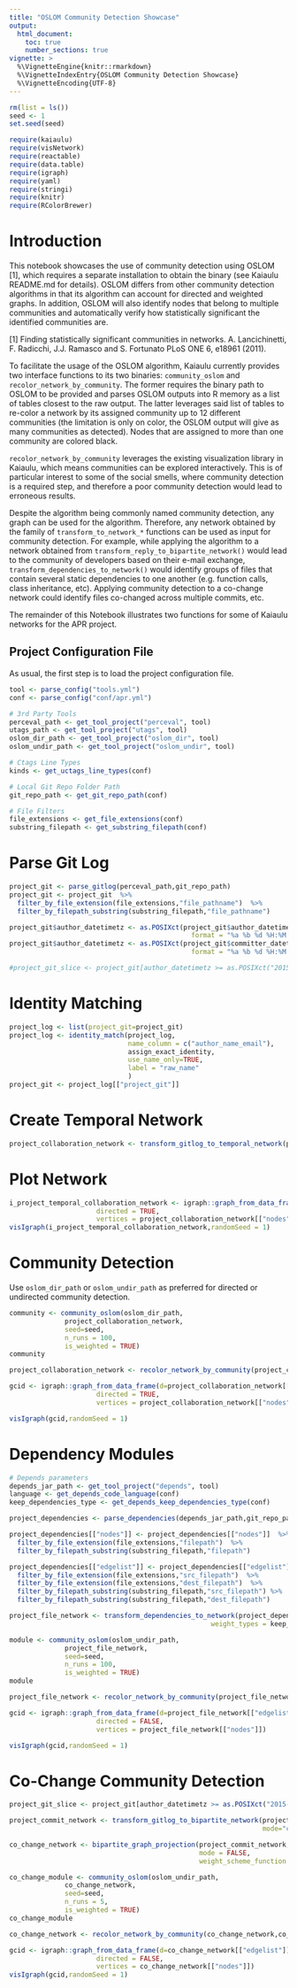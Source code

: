 ```yaml
---
title: "OSLOM Community Detection Showcase"
output: 
  html_document:
    toc: true
    number_sections: true
vignette: >
  %\VignetteEngine{knitr::rmarkdown}
  %\VignetteIndexEntry{OSLOM Community Detection Showcase}
  %\VignetteEncoding{UTF-8}
---
```



```r
rm(list = ls())
seed <- 1
set.seed(seed)
```

```r
require(kaiaulu)
require(visNetwork)
require(reactable)
require(data.table)
require(igraph)
require(yaml)
require(stringi)
require(knitr)
require(RColorBrewer)
```

# Introduction

This notebook showcases the use of community detection using OSLOM [1], which requires a separate installation to obtain the binary (see Kaiaulu README.md for details). OSLOM differs from other community detection algorithms in that its algorithm can account for directed and weighted graphs. In addition, OSLOM will also identify nodes that belong to multiple communities and automatically verify how statistically significant the identified communities are. 

[1] Finding statistically significant communities in networks. A. Lancichinetti, F. Radicchi, J.J. Ramasco and S. Fortunato PLoS ONE 6, e18961 (2011).

To facilitate the usage of the OSLOM algorithm, Kaiaulu currently provides two    interface functions to its two binaries: `community_oslom` and `recolor_network_by_community`. The former requires the binary path to OSLOM to be provided and parses OSLOM outputs into R memory as a list of tables closest to the raw output. The latter leverages said list of tables to re-color a network by its assigned community up to 12 different communities (the limitation is only on color, the OSLOM output will give as many communities as detected). Nodes that are assigned to more than one community are colored black. 

`recolor_network_by_community` leverages the existing visualization library in Kaiaulu, which means communities can be explored interactively. This is of particular interest to some of the social smells, where community detection is a required step, and therefore a poor community detection would lead to erroneous results. 

Despite the algorithm being commonly named community detection, any graph can be used for the algorithm. Therefore, any network obtained by the family of `transform_to_network_*` functions can be used as input for community detection. For example, while applying the algorithm to a network obtained from `transform_reply_to_bipartite_network()` would lead to the community of developers based on their e-mail exchange, `transform_dependencies_to_network()` would identify groups of files that contain several static dependencies to one another (e.g. function calls, class inheritance, etc). Applying community detection to a co-change network could identify files co-changed across multiple commits, etc.

The remainder of this Notebook illustrates two functions for some of Kaiaulu networks for the APR project.    

## Project Configuration File 

As usual, the first step is to load the project configuration file. 

```r
tool <- parse_config("tools.yml")
conf <- parse_config("conf/apr.yml")

# 3rd Party Tools
perceval_path <- get_tool_project("perceval", tool)
utags_path <- get_tool_project("utags", tool)
oslom_dir_path <- get_tool_project("oslom_dir", tool)
oslom_undir_path <- get_tool_project("oslom_undir", tool)

# Ctags Line Types
kinds <- get_uctags_line_types(conf)

# Local Git Repo Folder Path
git_repo_path <- get_git_repo_path(conf)

# File Filters
file_extensions <- get_file_extensions(conf)
substring_filepath <- get_substring_filepath(conf)
```

# Parse Git Log

```r
project_git <- parse_gitlog(perceval_path,git_repo_path)
project_git <- project_git  %>%
  filter_by_file_extension(file_extensions,"file_pathname")  %>% 
  filter_by_filepath_substring(substring_filepath,"file_pathname")
```

```r
project_git$author_datetimetz <- as.POSIXct(project_git$author_datetimetz,
                                              format = "%a %b %d %H:%M:%S %Y %z", tz = "UTC")
project_git$author_datetimetz <- as.POSIXct(project_git$committer_datetimetz,
                                              format = "%a %b %d %H:%M:%S %Y %z", tz = "UTC")

#project_git_slice <- project_git[author_datetimetz >= as.POSIXct("2015-01-01", format = "%Y-%m-%d",tz = "UTC") & author_datetimetz < as.POSIXct("2015-12-31", format = "%Y-%m-%d",tz = "UTC")]
```

# Identity Matching 

```r
project_log <- list(project_git=project_git)
project_log <- identity_match(project_log,
                              name_column = c("author_name_email"),
                              assign_exact_identity,
                              use_name_only=TRUE,
                              label = "raw_name"
                              )
project_git <- project_log[["project_git"]]
```

# Create Temporal Network

```r
project_collaboration_network <- transform_gitlog_to_temporal_network(project_git,mode="author")
```

# Plot Network

```r

i_project_temporal_collaboration_network <- igraph::graph_from_data_frame(d=project_collaboration_network[["edgelist"]], 
                      directed = TRUE, 
                      vertices = project_collaboration_network[["nodes"]])
visIgraph(i_project_temporal_collaboration_network,randomSeed = 1)
```

# Community Detection

Use `oslom_dir_path` or `oslom_undir_path` as preferred for directed or undirected
 community detection.

```r
 
community <- community_oslom(oslom_dir_path,
              project_collaboration_network,
              seed=seed,
              n_runs = 100,
              is_weighted = TRUE)
community
```

```r
project_collaboration_network <- recolor_network_by_community(project_collaboration_network,community)

gcid <- igraph::graph_from_data_frame(d=project_collaboration_network[["edgelist"]], 
                      directed = TRUE,
                      vertices = project_collaboration_network[["nodes"]])

visIgraph(gcid,randomSeed = 1)
```




# Dependency Modules

```r
# Depends parameters
depends_jar_path <- get_tool_project("depends", tool)
language <- get_depends_code_language(conf)
keep_dependencies_type <- get_depends_keep_dependencies_type(conf)
```

```r
project_dependencies <- parse_dependencies(depends_jar_path,git_repo_path,language=language)
```

```r
project_dependencies[["nodes"]] <- project_dependencies[["nodes"]]  %>%
  filter_by_file_extension(file_extensions,"filepath")  %>% 
  filter_by_filepath_substring(substring_filepath,"filepath")

project_dependencies[["edgelist"]] <- project_dependencies[["edgelist"]]  %>%
  filter_by_file_extension(file_extensions,"src_filepath")  %>% 
  filter_by_file_extension(file_extensions,"dest_filepath")  %>% 
  filter_by_filepath_substring(substring_filepath,"src_filepath") %>%
  filter_by_filepath_substring(substring_filepath,"dest_filepath")
```

```r
project_file_network <- transform_dependencies_to_network(project_dependencies,
                                                   weight_types = keep_dependencies_type)
```

```r
module <- community_oslom(oslom_undir_path,
              project_file_network,
              seed=seed,
              n_runs = 100,
              is_weighted = TRUE)
module
```

```r
project_file_network <- recolor_network_by_community(project_file_network,module)

gcid <- igraph::graph_from_data_frame(d=project_file_network[["edgelist"]], 
                      directed = FALSE,
                      vertices = project_file_network[["nodes"]])

visIgraph(gcid,randomSeed = 1)
```

# Co-Change Community Detection

```r

project_git_slice <- project_git[author_datetimetz >= as.POSIXct("2015-01-01", format = "%Y-%m-%d",tz = "UTC") & author_datetimetz < as.POSIXct("2019-12-31", format = "%Y-%m-%d",tz = "UTC")]

project_commit_network <- transform_gitlog_to_bipartite_network(project_git_slice,
                                                                mode="commit-file")

```

```r
co_change_network <- bipartite_graph_projection(project_commit_network,
                                                mode = FALSE,
                                                weight_scheme_function = weight_scheme_sum_edges)
```

```r
co_change_module <- community_oslom(oslom_undir_path,
              co_change_network,
              seed=seed,
              n_runs = 5,
              is_weighted = TRUE)
co_change_module
```

```r
co_change_network <- recolor_network_by_community(co_change_network,co_change_module)

gcid <- igraph::graph_from_data_frame(d=co_change_network[["edgelist"]], 
                      directed = FALSE,
                      vertices = co_change_network[["nodes"]])
visIgraph(gcid,randomSeed = 1)
```

